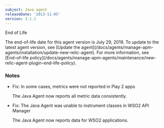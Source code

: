 ```yaml
---
subject: Java agent
releaseDate: '2013-11-05'
version: 3.1.1
---
```


End of Life

<Callout variant="important">
  The end-of-life date for this agent version is July 29, 2019. To update to the latest agent version, see [Update the agent](/docs/agents/manage-apm-agents/installation/update-new-relic-agent). For more information, see [End-of-life policy](/docs/agents/manage-apm-agents/maintenance/new-relic-agent-plugin-end-life-policy).
</Callout>

### Notes

* Fix: In some cases, metrics were not reported in Play 2 apps

  The Java Agent now reports all metric data consistently.
* Fix: The Java Agent was unable to instrument classes in WSO2 API Manager

  The Java Agent now reports data for WSO2 applications.
